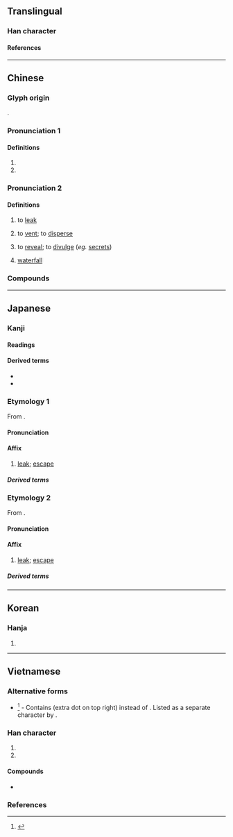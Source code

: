 {{also|泄}}
{{character info/new}}
==Translingual==

===Han character===
{{Han char|rn=85|rad=水|as=06|sn=9|four=35106|canj=ELWP|ids=⿰氵曳}}

====References====
{{Han ref|kx=0621.200|dkj=17401|dj=1017.120|hdz=31606.090|uh=6D29}}

----

==Chinese==
{{zh-forms|s=泄|alt=泄}}

===Glyph origin===
{{Han etym}}
{{Han compound|水|曳|alt1=氵|c1=s|c2=p|t1=water|ls=psc}}.

===Pronunciation 1===
{{zh-pron
|m=yì
|c=jai6
|mc=y
|oc=y
|cat=a,pn
}}

====Definitions====
{{zh-hanzi}}

# {{zh-used in|洩洩}}
# {{zh-alt-form|泄|tr=-|name of a river in Anhui Province}}

===Pronunciation 2===
{{zh-pron
|m=xiè
|c=sit3
|h=pfs=siet
|mn=sia̍p
|cat=v,n
}}

====Definitions====
{{zh-hanzi}}

# {{lb|zh|of [[water]] or [[gas]]}} to [[leak]]
# {{lb|zh|of [[emotion]]s}} to [[vent#Verb|vent]]; to [[disperse]]
# to [[reveal]]; to [[divulge]] (''eg.'' [[secret]]s)
# {{lb|zh|archaic}} [[waterfall]] <!-- Refer 《水經註》 -->

===Compounds===
{{zh-der|傾洩|共洩|外洩|宣洩|排洩|水洩不通|洩勁|洩壓|洩密|洩底|洩恨|洩憤|洩氣|洩洩|洩洪|洩漏|洩漏天機|洩漏風聲|洩露|溶溶洩洩|漏洩|漏洩春光|發洩|*洩湖}}

----

==Japanese==

===Kanji===
{{ja-kanji|grade=|rs=水06}}

====Readings====
{{ja-readings
|on=えい, せつ
|kun=の-びる, も-れる
}}

====Derived terms====
* {{ja-r|洩らす|もらす|{{alt-form|lang=ja|{{ja-r|漏らす|もらす|rom=-}}}}}}
* {{ja-r|洩れる|もれる|{{alt-form|lang=ja|{{ja-r|漏れる|もれる|rom=-}}}}}}

===Etymology 1===
{{ja-kanjitab|えい|yomi=on}}
From {{der|ja|ltc|sort=えい|-}} {{ltc-l|洩}}.

====Pronunciation====
{{ja-pron|えい|y=on}}

====Affix====
{{ja-pos|affix|えい}}

# [[leak]]; [[escape]]

=====Derived terms=====
{{der-top}}
{{ja-r|漏洩|ろうえい}}
{{der-bottom}}

===Etymology 2===
{{ja-kanjitab|せつ|yomi=on}}
From {{der|ja|ltc|sort=せつ|-}} {{ltc-l|洩}}.

====Pronunciation====
{{ja-pron|せつ|y=on}}

====Affix====
{{ja-pos|affix|せつ}}

# [[leak]]; [[escape]]

=====Derived terms=====
{{der-top}}
{{ja-r|漏洩|ろうせつ}}
{{der-bottom}}

----

==Korean==

===Hanja===
{{ko-hanja|hangeul=[[설]], [[예]]|eumhun=|rv=seol, ye|mr=sŏl, ye|y=sel, yey}}

# {{defn|lang=ko|sort=水06}}

----

==Vietnamese==

===Alternative forms===
* {{vi-l|⿰氵曵|tiết}}<ref name=tdcntd>{{vi-ref|Nguyễn et al. (2009).}}</ref> - Contains <big>{{l|mul|曵}}</big> (extra dot on top right) instead of <big>{{l|mul|曳}}</big>. Listed as a separate character by {{vi-ref|Nguyễn et al. (2009)}}.

===Han character===
{{vi-readings|rs=水06
|hanviet=tiết-gdhn, duệ
|phienthiet=先結 tiên kết, 餘制 dư chế
|nom=dáy-tdcndg;tdcntd;gdhn;bonet;genibrel, tiết-gdhn;btcn;bonet;genibrel, duệ-bonet;genibrel, dãi-tdcndg, dịa-gdhn
}}

# {{han tu form of|tiết|to [[secrete]]; to [[emit]]}}
# {{Nom form of|dáy|[[dirty]]}}

====Compounds====
* {{vi-l|汿洩|dơ dáy|filthy}}

===References===
<references/>